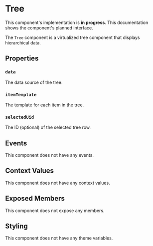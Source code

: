 
# Tree

<Callout type="info" emoji="ℹ️">This component's implementation is **in progress**. This documentation shows the component's planned interface.</Callout>

The `Tree` component is a virtualized tree component that displays hierarchical data.

## Properties

### `data`

The data source of the tree.

### `itemTemplate`

The template for each item in the tree.

### `selectedUid`

The ID (optional) of the selected tree row.

## Events

This component does not have any events.

## Context Values

This component does not have any context values.

## Exposed Members

This component does not expose any members.

## Styling

This component does not have any theme variables.
